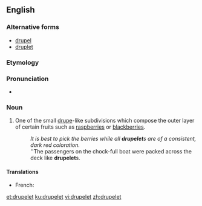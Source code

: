 ==English==

===Alternative forms===
* [[drupel]]
* [[druplet]]

===Etymology===
{{suffix|drupe|let}}

===Pronunciation===
* {{IPA|/ˈdɹup.lɪt/|/ˈdɹu.plɪt/}}

===Noun===
{{en-noun}}

# One of the small [[drupe]]-like subdivisions which compose the outer layer of certain fruits such as [[raspberry|raspberries]] or [[blackberry|blackberries]].
#: ''It is best to pick the berries while all '''drupelet'''s are of a consistent, dark red coloration.''
#: ''The passengers on the chock-full boat were packed across the deck like '''drupelet'''s.

====Translations====
{{trans-top|small drupe-like subdivision}}
* French: {{t+|fr|drupéole|f}}
{{trans-mid}}
{{trans-bottom}}

[[et:drupelet]]
[[ku:drupelet]]
[[vi:drupelet]]
[[zh:drupelet]]